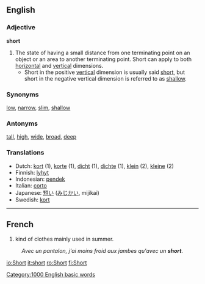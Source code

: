 ==English==
===Adjective===
'''short'''

#The state of having a small distance from one terminating point on an object or an area to another terminating point.  Short can apply to both [[horizontal]] and [[vertical]] dimensions.
#*Short in the positive [[vertical]] dimension is usually said [[short]], but short in the negative vertical dimension is referred to as [[shallow]].

===Synonyms===
[[low]], [[narrow]], [[slim]], [[shallow]]

===Antonyms===
[[tall]], [[high]], [[wide]], [[broad]], [[deep]]

===Translations===
*Dutch: [[kort]] (1), [[korte]] (1), [[dicht]] (1), [[dichte]] (1), [[klein]] (2), [[kleine]] (2)
*Finnish: [[lyhyt]]
*Indonesian: [[pendek]]
*Italian: [[corto]]
*Japanese: [[短い]] ([[みじかい]], mijikai)
*Swedish: [[kort]]
----
==French==

# kind of clothes mainly used in summer.
: ''Avec un pantalon, j'ai moins froid aux jambes qu'avec un '''short'''.''

[[Category:1000 English basic words]]

[[io:Short]]
[[it:short]]
[[ro:Short]]
[[fi:Short]]